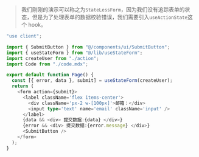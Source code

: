 > 我们刚刚的演示可以称之为`StateLessForm`，因为我们没有追踪表单的状态，但是为了处理表单的数据校验错误，我们需要引入`useActionState`这个 hook。

```typescript
"use client";

import { SubmitButton } from "@/components/ui/SubmitButton";
import { useStateForm } from "@/lib/useStateForm";
import createUser from "./action";
import Code from "./code.mdx";

export default function Page() {
  const [{ error, data }, submit] = useStateForm(createUser);
  return (
    <form action={submit}>
      <label className='flex items-center'>
        <div className='px-2 w-[100px]'>邮箱：</div>
        <input type='text' name='email' className='input' />
      </label>
      {data && <div> 提交数据:{data} </div>}
      {error && <div> 提交数据:{error.message} </div>}
      <SubmitButton />
    </form>
  );
}
```
